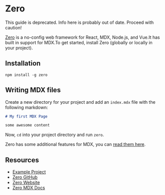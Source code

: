 
# Zero

<Note>
  This guide is deprecated. Info here is probably out of date. Proceed with
  caution!
</Note>

[Zero](https://zeroserver.io) is a no-config web framework for React, MDX,
Node.js, and Vue.It has built in support for MDX.To get started, install
Zero (globally or locally in your project).

## Installation

```shell
npm install -g zero
```

## Writing MDX files

Create a new directory for your project and add an `index.mdx` file with the
following markdown:

```markdown
# My first MDX Page

some awesome content
```

Now, `cd` into your project directory and run `zero`.

Zero has some additional features for MDX, you can [read them here](https://github.com/remoteinterview/zero/tree/master/docs/mdx).

## Resources

- [Example Project](https://github.com/mdx-js/mdx/tree/9d5d000d749de0294cc3577f3c9b4db372dbc296/examples/zero)
- [Zero GitHub](https://github.com/remoteinterview/zero/)
- [Zero Website](https://zeroserver.io/)
- [Zero MDX Docs](https://github.com/remoteinterview/zero/tree/master/docs/mdx)
